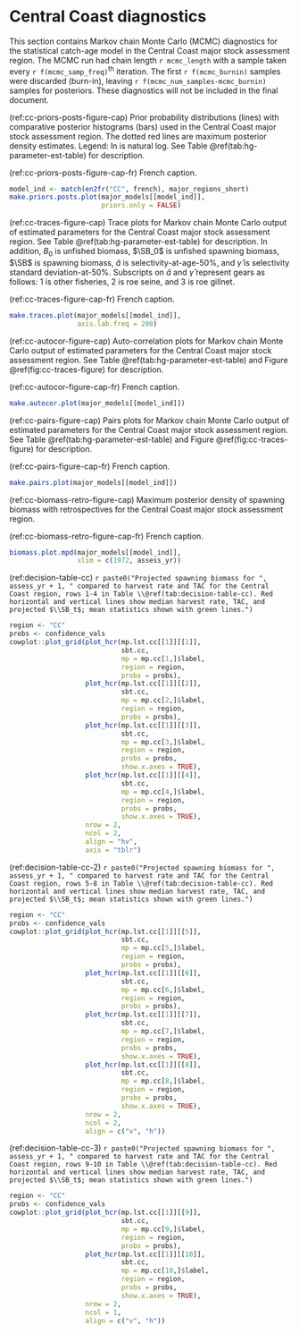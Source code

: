 # Central Coast diagnostics

This section contains Markov chain Monte Carlo (MCMC) diagnostics for the
statistical catch-age model in the Central Coast major stock assessment region.
The MCMC run had chain length `r mcmc_length`
with a sample taken every `r f(mcmc_samp_freq)`^th^ iteration.
The first `r f(mcmc_burnin)` samples were discarded (burn-in), 
leaving `r f(mcmc_num_samples-mcmc_burnin)` samples for posteriors.
These diagnostics will not be included in the final document.

(ref:cc-priors-posts-figure-cap) Prior probability distributions (lines) with
comparative posterior histograms (bars) used in the Central Coast major stock assessment region.
The dotted red lines are maximum posterior density estimates.
Legend: ln is natural log.
See Table \@ref(tab:hg-parameter-est-table) for description.

(ref:cc-priors-posts-figure-cap-fr) French caption.

```r
model_ind <- match(en2fr("CC", french), major_regions_short)
make.priors.posts.plot(major_models[[model_ind]],
                       priors.only = FALSE)
```

(ref:cc-traces-figure-cap) Trace plots for Markov chain Monte Carlo output of
estimated parameters for the Central Coast major stock assessment region.
See Table \@ref(tab:hg-parameter-est-table) for description.
In addition, $B_0$ is unfished biomass,
$\SB_0$ is unfished spawning biomass,
$\SB$ is spawning biomass,
$\hat{a}$ is selectivity-at-age-50%, and
$\hat{\gamma}$ is selectivity standard deviation-at-50%.
Subscripts on $\hat{a}$ and $\hat{\gamma}$ represent gears as follows:
1 is other fisheries, 2 is roe seine, and 3 is roe gillnet.

(ref:cc-traces-figure-cap-fr) French caption.

```r
make.traces.plot(major_models[[model_ind]],
                 axis.lab.freq = 200)
```

(ref:cc-autocor-figure-cap) Auto-correlation plots for Markov chain Monte Carlo output of
estimated parameters for the Central Coast major stock assessment region.
See Table \@ref(tab:hg-parameter-est-table) and
Figure \@ref(fig:cc-traces-figure) for description.

(ref:cc-autocor-figure-cap-fr) French caption.

```r
make.autocor.plot(major_models[[model_ind]])
```

(ref:cc-pairs-figure-cap) Pairs plots for Markov chain Monte Carlo output of
estimated parameters for the Central Coast major stock assessment region.
See Table \@ref(tab:hg-parameter-est-table) and
Figure \@ref(fig:cc-traces-figure) for description.

(ref:cc-pairs-figure-cap-fr) French caption.

```r
make.pairs.plot(major_models[[model_ind]])
```

(ref:cc-biomass-retro-figure-cap) Maximum posterior density of spawning biomass
with retrospectives for the Central Coast major stock assessment region.

(ref:cc-biomass-retro-figure-cap-fr) French caption.

```r
biomass.plot.mpd(major_models[[model_ind]],
                 xlim = c(1972, assess_yr))
```

(ref:decision-table-cc) `r paste0("Projected spawning biomass for ", assess_yr + 1, " compared to harvest rate and TAC for the Central Coast region, rows 1-4 in Table \\@ref(tab:decision-table-cc). Red horizontal and vertical lines show median harvest rate, TAC, and projected $\\SB_t$; mean statistics shown with green lines.")`
```r
region <- "CC"
probs <- confidence_vals
cowplot::plot_grid(plot_hcr(mp.lst.cc[[1]][[1]],
                            sbt.cc,
                            mp = mp.cc[1,]$label,
                            region = region,
                            probs = probs),
                   plot_hcr(mp.lst.cc[[1]][[2]],
                            sbt.cc,
                            mp = mp.cc[2,]$label,
                            region = region,
                            probs = probs),
                   plot_hcr(mp.lst.cc[[1]][[3]],
                            sbt.cc,
                            mp = mp.cc[3,]$label,
                            region = region,
                            probs = probs,
                            show.x.axes = TRUE),
                   plot_hcr(mp.lst.cc[[1]][[4]],
                            sbt.cc,
                            mp = mp.cc[4,]$label,
                            region = region,
                            probs = probs,
                            show.x.axes = TRUE),
                   nrow = 2,
                   ncol = 2,
                   align = "hv",
                   axis = "tblr")
```

(ref:decision-table-cc-2) `r paste0("Projected spawning biomass for ", assess_yr + 1, " compared to harvest rate and TAC for the Central Coast region, rows 5-8 in Table \\@ref(tab:decision-table-cc). Red horizontal and vertical lines show median harvest rate, TAC, and projected $\\SB_t$; mean statistics shown with green lines.")`
```r
region <- "CC"
probs <- confidence_vals 
cowplot::plot_grid(plot_hcr(mp.lst.cc[[1]][[5]],
                            sbt.cc,
                            mp = mp.cc[5,]$label,
                            region = region,
                            probs = probs),
                   plot_hcr(mp.lst.cc[[1]][[6]],
                            sbt.cc,
                            mp = mp.cc[6,]$label,
                            region = region,
                            probs = probs),
                   plot_hcr(mp.lst.cc[[1]][[7]],
                            sbt.cc,
                            mp = mp.cc[7,]$label,
                            region = region,
                            probs = probs,
                            show.x.axes = TRUE),
                   plot_hcr(mp.lst.cc[[1]][[8]],
                            sbt.cc,
                            mp = mp.cc[8,]$label,
                            region = region,
                            probs = probs,
                            show.x.axes = TRUE),
                   nrow = 2,
                   ncol = 2,
                   align = c("v", "h"))
```

(ref:decision-table-cc-3) `r paste0("Projected spawning biomass for ", assess_yr + 1, " compared to harvest rate and TAC for the Central Coast region, rows 9-10 in Table \\@ref(tab:decision-table-cc). Red horizontal and vertical lines show median harvest rate, TAC, and projected $\\SB_t$; mean statistics shown with green lines.")`
```r
region <- "CC"
probs <- confidence_vals 
cowplot::plot_grid(plot_hcr(mp.lst.cc[[1]][[9]],
                            sbt.cc,
                            mp = mp.cc[9,]$label,
                            region = region,
                            probs = probs),
                   plot_hcr(mp.lst.cc[[1]][[10]],
                            sbt.cc,
                            mp = mp.cc[10,]$label,
                            region = region,
                            probs = probs,
                            show.x.axes = TRUE),
                   nrow = 2,
                   ncol = 1,
                   align = c("v", "h"))
```
